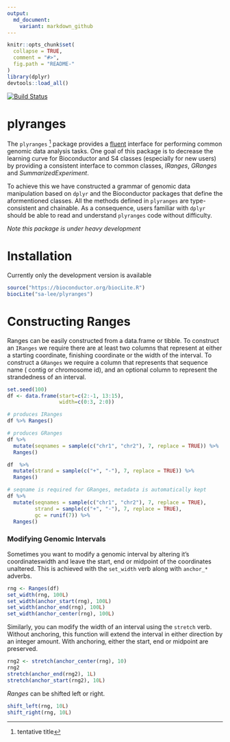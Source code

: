 ```yaml
---
output:
  md_document:
    variant: markdown_github
---
```


<!-- README.md is generated from README.Rmd. Please edit that file -->

```r
knitr::opts_chunk$set(
  collapse = TRUE,
  comment = "#>",
  fig.path = "README-"
)
library(dplyr)
devtools::load_all()
```
[![Build Status](https://travis-ci.org/sa-lee/plyranges.svg?branch=master)](https://travis-ci.org/sa-lee/plyranges)

# plyranges
The `plyranges` ^[tentative title] package provides a 
[fluent](https://en.wikipedia.org/wiki/Fluent_interface) interface for 
performing common genomic data analysis tasks. One goal of this package is to 
decrease the learning curve for Bioconductor and S4 classes (especially for new users) by providing a consistent interface to common classes, _IRanges_, _GRanges_ and _SummarizedExperiment_. 

To achieve this we have constructed a grammar of genomic data manipulation
based on `dplyr` and the Bioconductor packages that define the aformentioned
classes. All the methods defined in `plyranges` are type-consistent and 
chainable. As a consequence, users familiar with 
`dplyr` should be able to read and understand `plyranges` code without 
difficulty.

*Note this package is under heavy development*

# Installation

Currently only the development version is available
```r
source("https://bioconductor.org/biocLite.R")
biocLite("sa-lee/plyranges")
```

# Constructing Ranges

Ranges can be easily constructed from a data.frame or tibble. To construct an
`IRanges` we require there are at least two columns that represent at either a 
starting coordinate, finishing coordinate or the width of the interval. To
construct a `GRanges` we require a column that represents that sequence name (
contig or chromosome id), and an optional column to represent the strandedness
of an interval. 

```r
set.seed(100)
df <- data.frame(start=c(2:-1, 13:15), 
                 width=c(0:3, 2:0))

# produces IRanges
df %>% Ranges()

# produces GRanges
df %>% 
  mutate(seqnames = sample(c("chr1", "chr2"), 7, replace = TRUE)) %>% 
  Ranges()

df  %>% 
  mutate(strand = sample(c("+", "-"), 7, replace = TRUE)) %>% 
  Ranges()

# seqname is required for GRanges, metadata is automatically kept
df %>% 
  mutate(seqnames = sample(c("chr1", "chr2"), 7, replace = TRUE),
         strand = sample(c("+", "-"), 7, replace = TRUE),
         gc = runif(7)) %>% 
  Ranges()

```

### Modifying Genomic Intervals

Sometimes you want to modify a genomic interval by altering it's coordinateswidth and
leave the start, end or midpoint of the coordinates unaltered. This is achieved
with the `set_width` verb along with `anchor_*` adverbs.
```r
rng <- Ranges(df)
set_width(rng, 100L)
set_width(anchor_start(rng), 100L)
set_width(anchor_end(rng), 100L)
set_width(anchor_center(rng), 100L)
```

Similarly, you can modify the width of an interval using the `stretch` verb.
Without anchoring, this function will extend the interval in either direction
by an integer amount. With anchoring, either the start, end or midpoint are
preserved. 

```r
rng2 <- stretch(anchor_center(rng), 10)
rng2
stretch(anchor_end(rng2), 1L)
stretch(anchor_start(rng2), 10L)
```

_Ranges_ can be shifted left or right.

```r
shift_left(rng, 10L)
shift_right(rng, 10L)
```


